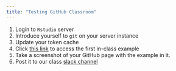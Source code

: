 ```yaml
---
title: "Testing GitHub Classroom"
---
```



1.  Login to `Rstudio` server
2.  Introduce yourself to `git` on your server instance
3.  Update your token cache
4.  Click [this link](https://classroom.github.com/a/G97Lk0bf) to access the first in-class example
5.  Take a screenshot of your GitHub page with the example in it.
6.  Post it to our class [slack channel](https://ecostatsbsu.slack.com/archives/C098TRHPRT5])



